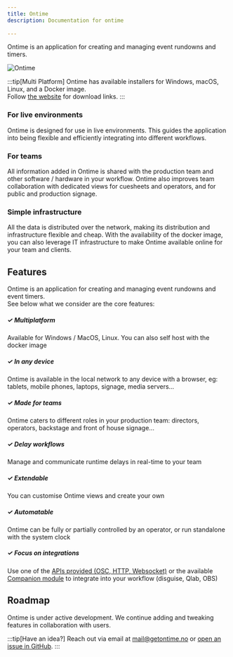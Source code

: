 ```yaml
---
title: Ontime
description: Documentation for ontime
    
---
```


Ontime is an application for creating and managing event rundowns and timers.

![Ontime](../../../assets/images/001-ontime-for-all.png)

:::tip[Multi Platform]
Ontime has available installers for Windows, macOS, Linux, and a Docker image. \
Follow [the website](https://www.getontime.no) for download links.
:::

### For live environments
Ontime is designed for use in live environments.
This guides the application into being flexible and efficiently integrating into different workflows.

### For teams
All information added in Ontime is shared with the production team and other software / hardware in your workflow.
Ontime also improves team collaboration with dedicated views for cuesheets and operators, and for public and production signage.

### Simple infrastructure
All the data is distributed over the network, making its distribution and infrastructure flexible and cheap.
With the availability of the docker image, you can also leverage IT infrastructure to make Ontime available online for your team and clients.

## Features
Ontime is an application for creating and managing event rundowns and event timers. \
See below what we consider are the core features:

##### ✓ Multiplatform
Available for Windows / MacOS, Linux. You can also self host with the docker image

##### ✓ In any device
Ontime is available in the local network to any device with a browser, eg: tablets, mobile phones, laptops, signage, media servers...

##### ✓ Made for teams
Ontime caters to different roles in your production team: directors, operators, backstage and front of house signage...

##### ✓ Delay workflows
Manage and communicate runtime delays in real-time to your team

##### ✓ Extendable
You can customise Ontime views and create your own

##### ✓ Automatable
Ontime can be fully or partially controlled by an operator, or run standalone with the system clock

##### ✓ Focus on integrations
Use one of the [APIs provided (OSC, HTTP, Websocket)](/api) or the available [Companion module](https://bitfocus.io/connections/getontime-ontime) to integrate into your workflow (disguise, Qlab, OBS)

## Roadmap

Ontime is under active development. We continue adding and tweaking features in collaboration with users.

:::tip[Have an idea?]
Reach out via email at [mail@getontime.no](mailto:mail@getontime.no) or [open an issue in GitHub](https://github.com/cpvalente/ontime/issues).
:::
